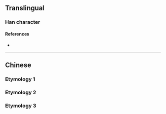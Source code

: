 {{also|僅}}
{{character info/new}}
==Translingual==

===Han character===
{{Han char|rn=9|rad=人|as=02|sn=4|four=|canj=OE|ids=⿰亻又}}

====References====
* {{Han ref|kx=0091.130|dkj=00353|dj=0193.050|hdz=10110.040|uh=4EC5|ud=20165}}

----

==Chinese==

===Etymology 1===
{{zh-see|付|v}}

===Etymology 2===
{{zh-see|僅|sv}}

===Etymology 3===
{{zh-see|奴|v}}